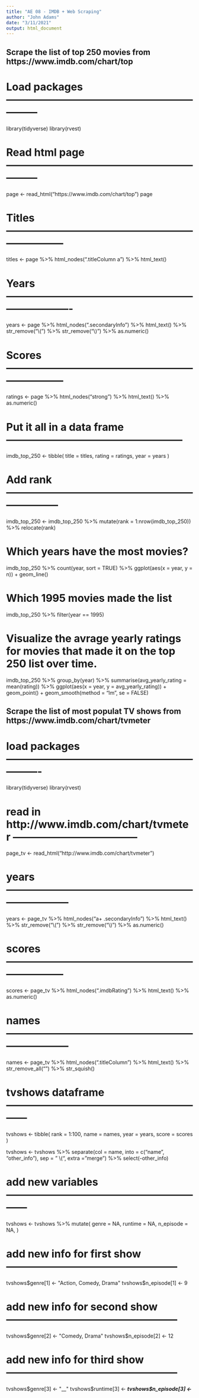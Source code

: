 ```yaml
---
title: "AE 08 - IMDB + Web Scraping"
author: "John Adams"
date: "3/11/2021"
output: html_document
---
```


## Scrape the list of top 250 movies from https://www.imdb.com/chart/top

# Load packages ---------------------------------------------------------------

library(tidyverse)
library(rvest)

# Read html page ---------------------------------------------------------------

page <- read_html("https://www.imdb.com/chart/top")
page

# Titles -----------------------------------------------------------------------

titles <- page %>%
  html_nodes(".titleColumn a") %>%
  html_text()

# Years-------------------------------------------------------------------------

years <- page %>%
  html_nodes(".secondaryInfo") %>%
  html_text() %>%
  str_remove("\\(") %>%
  str_remove("\\)") %>%
  as.numeric()

# Scores -----------------------------------------------------------------------

ratings <- page %>%
  html_nodes("strong") %>%
  html_text() %>%
  as.numeric()

# Put it all in a data frame ---------------------------------------------------

imdb_top_250 <- tibble(
  title = titles,
  rating = ratings,
  year = years
)

# Add rank ---------------------------------------------------------------------

imdb_top_250 <- imdb_top_250 %>%
  mutate(rank = 1:nrow(imdb_top_250)) %>%
  relocate(rank)

# Which years have the most movies?

imdb_top_250 %>%
  count(year, sort = TRUE) %>%
  ggplot(aes(x = year, y = n)) +
  geom_line()

# Which 1995 movies made the list

imdb_top_250 %>%
  filter(year == 1995)

# Visualize the avrage yearly ratings for movies that made it on the top 250 list over time. 

imdb_top_250 %>%
  group_by(year) %>%
  summarise(avg_yearly_rating = mean(rating)) %>%
  ggplot(aes(x = year, y = avg_yearly_rating)) +
  geom_point() +
  geom_smooth(method = "lm", se = FALSE)

## Scrape the list of most populat TV shows from https://www.imdb.com/chart/tvmeter

# load packages ----------------------------------------------------------------

library(tidyverse)
library(rvest)

# read in http://www.imdb.com/chart/tvmeter ------------------------------------

page_tv <- read_html("http://www.imdb.com/chart/tvmeter")

# years ------------------------------------------------------------------------

years <- page_tv %>%
  html_nodes("a+ .secondaryInfo") %>%
  html_text() %>%
  str_remove("\\(") %>%
  str_remove("\\)") %>%
  as.numeric()

# scores -----------------------------------------------------------------------

scores <- page_tv %>%
  html_nodes(".imdbRating") %>%
  html_text() %>%
  as.numeric()

# names ------------------------------------------------------------------------

names <- page_tv %>%
  html_nodes(".titleColumn") %>%
  html_text() %>%
  str_remove_all("\n") %>%
  str_squish() 


# tvshows dataframe ------------------------------------------------------------

tvshows <- tibble(
  rank = 1:100,
  name = names,
  year = years,
  score = scores
)

tvshows <- tvshows %>%
separate(col = name, into = c("name", "other_info"), sep = " \\(", extra = "merge") %>%
  select(-other_info)

# add new variables ------------------------------------------------------------

tvshows <- tvshows %>%
  mutate(
    genre = NA,
    runtime = NA,
    n_episode = NA,
  )

# add new info for first show --------------------------------------------------

tvshows$genre[1] <- "Action, Comedy, Drama"
tvshows$n_episode[1] <- 9

# add new info for second show --------------------------------------------------

tvshows$genre[2] <- "Comedy, Drama"
tvshows$n_episode[2] <- 12

# add new info for third show --------------------------------------------------

tvshows$genre[3] <- "__"
tvshows$runtime[3] <- ___
tvshows$n_episode[3] <- ___
